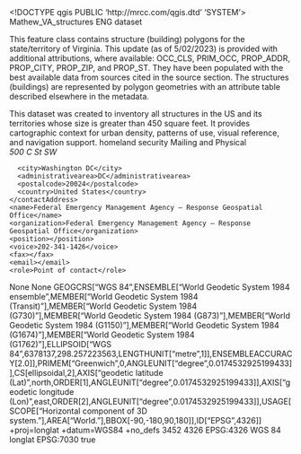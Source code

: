 <!DOCTYPE qgis PUBLIC 'http://mrcc.com/qgis.dtd' 'SYSTEM'>
<qgis version="3.28.15-Firenze">
  <identifier>Mathew_VA_structures</identifier>
  <parentidentifier></parentidentifier>
  <language>ENG</language>
  <type>dataset</type>
  <title>Mathew_VA_structures</title>
  <abstract>This feature class contains structure (building) polygons for the state/territory of Virginia. This update (as of 5/02/2023) is provided with additional attributions, where available: OCC_CLS, PRIM_OCC, PROP_ADDR, PROP_CITY, PROP_ZIP, and PROP_ST. They have been populated with the best available data from sources cited in the source section. The structures (buildings) are represented by polygon geometries with an attribute table described elsewhere in the metadata.

This dataset was created to inventory all structures in the US and its territories whose size is greater than 450 square feet. It provides cartographic context for urban density, patterns of use, visual reference, and navigation support.</abstract>
  <keywords vocabulary="gmd:topicCategory">
    <keyword>homeland security</keyword>
  </keywords>
  <contact>
    <contactAddress>
      <type>Mailing and Physical</type>
      <address>500 C St SW</address>
      <city>Washington DC</city>
      <administrativearea>DC</administrativearea>
      <postalcode>20024</postalcode>
      <country>United States</country>
    </contactAddress>
    <name>Federal Emergency Management Agency – Response Geospatial Office</name>
    <organization>Federal Emergency Management Agency – Response Geospatial Office</organization>
    <position></position>
    <voice>202-341-1426</voice>
    <fax></fax>
    <email></email>
    <role>Point of contact</role>
  </contact>
  <links/>
  <fees></fees>
  <constraints type="Access">None</constraints>
  <rights>None</rights>
  <encoding></encoding>
  <crs>
    <spatialrefsys nativeFormat="Wkt">
      <wkt>GEOGCRS["WGS 84",ENSEMBLE["World Geodetic System 1984 ensemble",MEMBER["World Geodetic System 1984 (Transit)"],MEMBER["World Geodetic System 1984 (G730)"],MEMBER["World Geodetic System 1984 (G873)"],MEMBER["World Geodetic System 1984 (G1150)"],MEMBER["World Geodetic System 1984 (G1674)"],MEMBER["World Geodetic System 1984 (G1762)"],ELLIPSOID["WGS 84",6378137,298.257223563,LENGTHUNIT["metre",1]],ENSEMBLEACCURACY[2.0]],PRIMEM["Greenwich",0,ANGLEUNIT["degree",0.0174532925199433]],CS[ellipsoidal,2],AXIS["geodetic latitude (Lat)",north,ORDER[1],ANGLEUNIT["degree",0.0174532925199433]],AXIS["geodetic longitude (Lon)",east,ORDER[2],ANGLEUNIT["degree",0.0174532925199433]],USAGE[SCOPE["Horizontal component of 3D system."],AREA["World."],BBOX[-90,-180,90,180]],ID["EPSG",4326]]</wkt>
      <proj4>+proj=longlat +datum=WGS84 +no_defs</proj4>
      <srsid>3452</srsid>
      <srid>4326</srid>
      <authid>EPSG:4326</authid>
      <description>WGS 84</description>
      <projectionacronym>longlat</projectionacronym>
      <ellipsoidacronym>EPSG:7030</ellipsoidacronym>
      <geographicflag>true</geographicflag>
    </spatialrefsys>
  </crs>
  <extent/>
</qgis>
